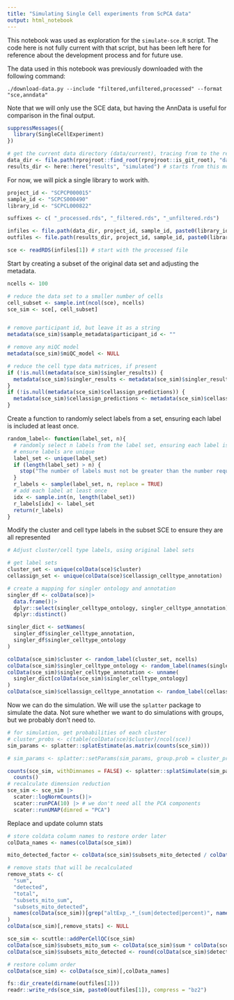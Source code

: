```yaml
---
title: "Simulating Single Cell experiments from ScPCA data"
output: html_notebook
---
```


This notebook was used as exploration for the `simulate-sce.R` script.
The code here is not fully current with that script, but has been left here for reference about the development process and for future use.


The data used in this notebook was previously downloaded with the following command:

```
./download-data.py --include "filtered,unfiltered,processed" --format "sce,anndata"
```

Note that we will only use the SCE data, but having the AnnData is useful for comparison in the final output.


```r
suppressMessages({
  library(SingleCellExperiment)
})

# get the current data directory (data/current), tracing from to the repo root
data_dir <- file.path(rprojroot::find_root(rprojroot::is_git_root), "data", "current")
results_dir <- here::here("results", "simulated") # starts from this modules root, since it is an r project.
```

For now, we will pick a single library to work with.
```r
project_id <- "SCPCP000015"
sample_id <- "SCPCS000490"
library_id <- "SCPCL000822"

suffixes <- c( "_processed.rds", "_filtered.rds", "_unfiltered.rds")

infiles <- file.path(data_dir, project_id, sample_id, paste0(library_id, suffixes))
outfiles <- file.path(results_dir, project_id, sample_id, paste0(library_id, suffixes))

sce <- readRDS(infiles[1]) # start with the processed file
```


Start by creating a subset of the original data set and adjusting the metadata.

```r
ncells <- 100

# reduce the data set to a smaller number of cells
cell_subset <- sample.int(ncol(sce), ncells)
sce_sim <- sce[, cell_subset]


# remove participant id, but leave it as a string
metadata(sce_sim)$sample_metadata$participant_id <- ""

# remove any miQC model
metadata(sce_sim)$miQC_model <- NULL

# reduce the cell type data matrices, if present
if (!is.null(metadata(sce_sim)$singler_results)) {
  metadata(sce_sim)$singler_results <- metadata(sce_sim)$singler_results[cell_subset,]
}
if (!is.null(metadata(sce_sim)$cellassign_predictions)) {
  metadata(sce_sim)$cellassign_predictions <- metadata(sce_sim)$cellassign_predictions[cell_subset,]
}
```

Create a function to randomly select labels from a set, ensuring each label is included at least once.

```r
random_label<- function(label_set, n){
  # randomly select n labels from the label set, ensuring each label is included at least once
  # ensure labels are unique
  label_set <- unique(label_set)
  if (length(label_set) > n) {
    stop("The number of labels must not be greater than the number requested")
  }
  r_labels <- sample(label_set, n, replace = TRUE)
  # add each label at least once
  idx <- sample.int(n, length(label_set))
  r_labels[idx] <- label_set
  return(r_labels)
}

```

Modify the cluster and cell type labels in the subset SCE to ensure they are all represented

```r
# Adjust cluster/cell type labels, using original label sets

# get label sets
cluster_set <- unique(colData(sce)$cluster)
cellassign_set <- unique(colData(sce)$cellassign_celltype_annotation)

# create a mapping for singler ontology and annotation
singler_df <- colData(sce)|>
  data.frame()|>
  dplyr::select(singler_celltype_ontology, singler_celltype_annotation) |>
  dplyr::distinct()

singler_dict <- setNames(
  singler_df$singler_celltype_annotation,
  singler_df$singler_celltype_ontology
)

colData(sce_sim)$cluster <- random_label(cluster_set, ncells)
colData(sce_sim)$singler_celltype_ontology <- random_label(names(singler_dict), ncells)
colData(sce_sim)$singler_celltype_annotation <- unname(
  singler_dict[colData(sce_sim)$singler_celltype_ontology]
)
colData(sce_sim)$cellassign_celltype_annotation <- random_label(cellassign_set, ncells)
```


Now we can do the simulation.
We will use the `splatter` package to simulate the data.
Not sure whether we want to do simulations with groups, but we probably don't need to.

```r
# for simulation, get probabilities of each cluster
# cluster_probs <- c(table(colData(sce)$cluster)/ncol(sce))
sim_params <- splatter::splatEstimate(as.matrix(counts(sce_sim)))

# sim_params <- splatter::setParams(sim_params, group.prob = cluster_probs)

counts(sce_sim, withDimnames = FALSE) <- splatter::splatSimulate(sim_params)|>
  counts()
# recalculate dimension reduction
sce_sim <- sce_sim |>
  scater::logNormCounts()|>
  scater::runPCA(10) |> # we don't need all the PCA components
  scater::runUMAP(dimred = "PCA")
```

Replace and update column stats

```r
# store coldata column names to restore order later
colData_names <- names(colData(sce_sim))

mito_detected_factor <- colData(sce_sim)$subsets_mito_detected / colData(sce_sim)$detected

# remove stats that will be recalculated
remove_stats <- c(
  "sum",
  "detected",
  "total",
  "subsets_mito_sum",
  "subsets_mito_detected",
  names(colData(sce_sim))[grep("altExp_.*_(sum|detected|percent)", names(colData(sce_sim)))]
)
colData(sce_sim)[,remove_stats] <- NULL

sce_sim <- scuttle::addPerCellQC(sce_sim)
colData(sce_sim)$subsets_mito_sum <- colData(sce_sim)$sum * colData(sce_sim)$subsets_mito_percent / 100
colData(sce_sim)$subsets_mito_detected <- round(colData(sce_sim)$detected * mito_detected_factor)

# restore column order
colData(sce_sim) <- colData(sce_sim)[,colData_names]

```

```r
fs::dir_create(dirname(outfiles[1]))
readr::write_rds(sce_sim, paste0(outfiles[1]), compress = "bz2")
```
